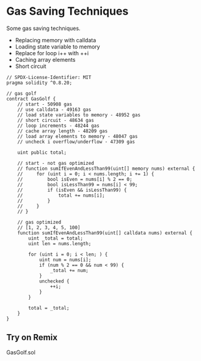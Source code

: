 # Gas Saving Techniques

Some gas saving techniques.

- Replacing memory with calldata
- Loading state variable to memory
- Replace for loop i++ with ++i
- Caching array elements
- Short circuit

```solidity filename="GasGolf.sol" {2} copy
// SPDX-License-Identifier: MIT
pragma solidity ^0.8.20;

// gas golf
contract GasGolf {
    // start - 50908 gas
    // use calldata - 49163 gas
    // load state variables to memory - 48952 gas
    // short circuit - 48634 gas
    // loop increments - 48244 gas
    // cache array length - 48209 gas
    // load array elements to memory - 48047 gas
    // uncheck i overflow/underflow - 47309 gas

    uint public total;

    // start - not gas optimized
    // function sumIfEvenAndLessThan99(uint[] memory nums) external {
    //     for (uint i = 0; i < nums.length; i += 1) {
    //         bool isEven = nums[i] % 2 == 0;
    //         bool isLessThan99 = nums[i] < 99;
    //         if (isEven && isLessThan99) {
    //             total += nums[i];
    //         }
    //     }
    // }

    // gas optimized
    // [1, 2, 3, 4, 5, 100]
    function sumIfEvenAndLessThan99(uint[] calldata nums) external {
        uint _total = total;
        uint len = nums.length;

        for (uint i = 0; i < len; ) {
            uint num = nums[i];
            if (num % 2 == 0 && num < 99) {
                _total += num;
            }
            unchecked {
                ++i;
            }
        }

        total = _total;
    }
}
```

## Try on Remix
GasGolf.sol
